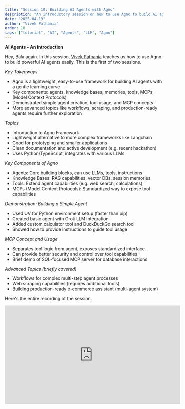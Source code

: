 ```yaml
---
title: "Session 10: Building AI Agents with Agno"
description: "An introductory session on how to use Agno to build AI agents. "
date: "2025-04-19"
author: "Vivek Pathania"
order: 10
tags: ["tutorial", "AI", "Agents", "LLM", "Agno"]
---
```


**AI Agents - An Introduction**

Hey, Bala again. In this session, [Vivek Pathania](https://www.linkedin.com/in/viveksinghpathania/) teaches us how to use Agno to build powerful AI agents easily. This is the first of two sessions. 

*Key Takeaways*
- Agno is a lightweight, easy-to-use framework for building AI agents with a gentle learning curve
- Key components: agents, knowledge bases, memories, tools, MCPs (Model Context Protocols)
- Demonstrated simple agent creation, tool usage, and MCP concepts
- More advanced topics like workflows, scraping, and production-ready agents require further exploration

*Topics*
- Introduction to Agno Framework
- Lightweight alternative to more complex frameworks like Langchain
- Good for prototyping and smaller applications
- Clean documentation and active development (e.g. recent hackathon)
- Uses Python/TypeScript, integrates with various LLMs

*Key Components of Agno*
- Agents: Core building blocks, can use LLMs, tools, instructions
- Knowledge Bases: RAG capabilities, vector DBs, session memories
- Tools: Extend agent capabilities (e.g. web search, calculations)
- MCPs (Model Context Protocols): Standardized way to expose tool capabilities

*Demonstration: Building a Simple Agent*
- Used UV for Python environment setup (faster than pip)
- Created basic agent with Grok LLM integration
- Added custom calculator tool and DuckDuckGo search tool
- Showed how to provide instructions to guide tool usage

*MCP Concept and Usage*
- Separates tool logic from agent, exposes standardized interface
- Can provide better security and control over tool capabilities
- Brief demo of SQL-focused MCP server for database interactions

*Advanced Topics (briefly covered)*
- Workflows for complex multi-step agent processes
- Web scraping capabilities (requires additional tools)
- Building production-ready e-commerce assistant (multi-agent system)

Here's the entire recording of the session.

<div style={{ display: 'flex', justifyContent: 'center', margin: '2rem 0' }}>
  <iframe 
    width="560" 
    height="315" 
    src="https://www.youtube.com/embed/09Ew_0Gsk-g" 
    title="Applied AI Session 10: Building powerful AI agents with Agno" 
    frameBorder="0" 
    allow="accelerometer; autoplay; clipboard-write; encrypted-media; gyroscope; picture-in-picture" 
    allowFullScreen
  ></iframe>
</div>

